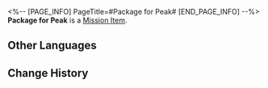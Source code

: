 <%-- [PAGE_INFO]
PageTitle=#Package for Peak#
[END_PAGE_INFO] --%>
{{Item Infobox
|id          = 140146
|image       = Item Package for Peak.png
|type        = Mission Item
|invCategory = Missions
|rarity      = 3
|effect      = 
|description = A package not delivered by Wildfire in time. Peak is its intended recipient.
}}
'''Package for Peak''' is a [[Mission Item]].

==Other Languages==
{{Other Languages
|en   = Package for Peak
|zhs  = 署名匹克的包裹
|zht  = 給匹克的包裹
|ja   = ピークの荷物
|ko   = 피크의 이름이 적힌 택배
|es   = Paquete para Peak
|fr   = Colis pour Peak
|ru   = Посылка для Пика
|th   = พัสดุที่จ่าหน้าถึง Peak
|vi   = Túi Đồ Ký Tên Peak
|de   = Paket für Peak
|id   = Paket untuk Peak
|pt   = Pacote para Peak
}}

==Change History==
{{Change History|1.0}}